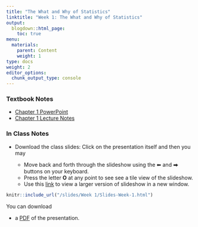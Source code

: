```yaml
---
title: "The What and Why of Statistics"
linktitle: "Week 1: The What and Why of Statistics"
output:
  blogdown::html_page:
    toc: true
menu:
  materials:
    parent: Content
    weight: 1
type: docs
weight: 2
editor_options: 
  chunk_output_type: console
---
```


### Textbook Notes

- [Chapter 1 PowerPoint](/lecture_notes/Week 1/SSDS_Ch1.pptx){target="_blank"} 
- [Chapter 1 Lecture Notes](/lecture_notes/Week 1/SSDS_Ch1.docx){target="_blank"}

### In Class Notes

- Download the class slides: Click on the presentation itself and then you may

  + Move back and forth through the slideshow using the ⬅ and ⮕ buttons on your keyboard.
  + Press the letter **O** at any point to see see a tile view of the slideshow.
  + Use this [link](/slides/Week 1/Slides-Week-1.html){target="_blank"} to view a larger version of slideshow in a new window.

```r
knitr::include_url("/slides/Week 1/Slides-Week-1.html")
```

You can download 

- a [PDF](/slides/Week 1/Slides-Week-1.pdf){target="_blank"} of the presentation. 
